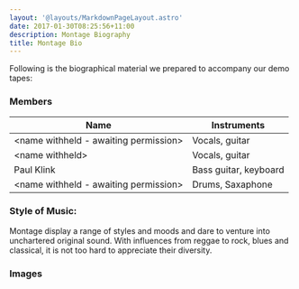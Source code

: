 ```yaml
---
layout: '@layouts/MarkdownPageLayout.astro'
date: 2017-01-30T08:25:56+11:00
description: Montage Biography
title: Montage Bio
---
```



Following is the biographical material we prepared to accompany our demo tapes: 

### Members

Name                                    | Instruments
----------------------------------------|----------------------
\<name withheld - awaiting permission\> | Vocals, guitar
\<name withheld\>                       | Vocals, guitar
Paul Klink                              | Bass guitar, keyboard
\<name withheld - awaiting permission\> | Drums, Saxaphone

### Style of Music: 
Montage display a range of styles and moods and dare to venture into unchartered original sound. With influences from reggae to rock, blues and classical, it is not too hard to appreciate their diversity.

### Images
<MaxWidthImage src={montageBandImage} alt="The Band" />
<MaxWidthImage src={montageArticleImage} alt="Flyer" />
